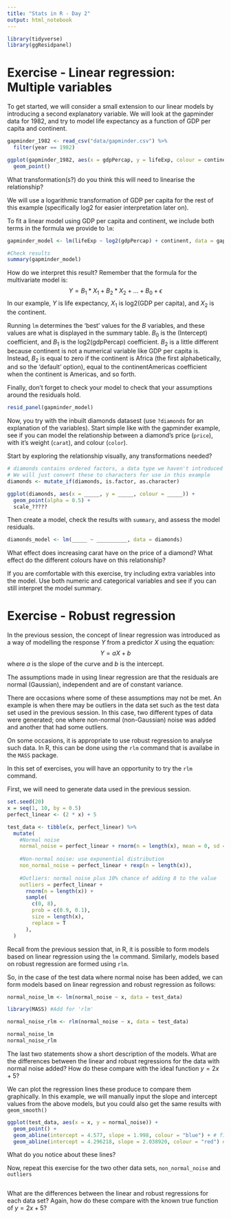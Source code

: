 ```yaml
---
title: "Stats in R - Day 2"
output: html_notebook
---
```


```r
library(tidyverse)
library(ggResidpanel)
```

# Exercise - Linear regression: Multiple variables

To get started, we will consider a small extension to our linear models by introducing a second 
explanatory variable. We will look at the gapminder data for 1982, and try to model life expectancy
as a function of GDP per capita and continent.

```r
gapminder_1982 <- read_csv("data/gapminder.csv") %>% 
  filter(year == 1982)

ggplot(gapminder_1982, aes(x = gdpPercap, y = lifeExp, colour = continent)) +
  geom_point() 
```

What transformation(s?) do you think this will need to linearise the relationship?

We will use a logarithmic transformation of GDP per capita for the rest of this example
(specifically log2 for easier interpretation later on).

To fit a linear model using GDP per capita and continent, we include both terms in the formula we 
provide to `lm`:

```r
gapminder_model <- lm(lifeExp ~ log2(gdpPercap) + continent, data = gapminder_1982)

#Check results
summary(gapminder_model)
```

How do we interpret this result? Remember that the formula for the multivariate model is:
                $$Y = B_1*X_1 + B_2*X_2 + \dots + B_0 + \epsilon$$
In our example, $Y$ is life expectancy, $X_1$ is log2(GDP per capita), and $X_2$ is the continent.

Running `lm` determines the 'best' values for the $B$ variables, and these values are what is 
displayed in the summary table. $B_0$ is the (Intercept) coefficient, and $B_1$ is the
log2(gdpPercap) coefficient. $B_2$ is a little different because continent is not a numerical 
variable like GDP per capita is. Instead, $B_2$ is equal to zero if the continent is Africa (the
first alphabetically, and so the 'default' option), equal to the continentAmericas coefficient when 
the continent is Americas, and so forth.

Finally, don't forget to check your model to check that your assumptions around the residuals hold.

```r
resid_panel(gapminder_model)
```

Now, you try with the inbuilt diamonds datasest (use `?diamonds` for an explanation of the 
variables). Start simple like with the gapminder example, see if you can model the relationship 
between a diamond's price (`price`), with it's weight (`carat`), and colour (`color`).

Start by exploring the relationship visually, any transformations needed?
```r
# diamonds contains ordered factors, a data type we haven't introduced yet.
# We will just convert these to characters for use in this example
diamonds <- mutate_if(diamonds, is.factor, as.character)

ggplot(diamonds, aes(x = _____, y = _____, colour = _____)) +
  geom_point(alpha = 0.5) +
  scale_?????
```

Then create a model, check the results with `summary`, and assess the model residuals.
```r
diamonds_model <- lm(_____ ~ __________, data = diamonds)

```

What effect does increasing carat have on the price of a diamond? What effect do the different 
colours have on this relationship?

If you are comfortable with this exercise, try including extra variables into the model. Use both 
numeric and categorical variables and see if you can still interpret the model summary.

# Exercise - Robust regression 

In the previous session, the concept of linear regression was introduced as a way of modelling the 
response *Y* from a predictor *X* using the equation:
        $$Y = aX + b$$
where *a* is the slope of the curve and *b* is the intercept.

The assumptions made in using linear regression  are that the residuals are normal (Gaussian), 
independent and are of constant variance.

There are occasions where some of these assumptions may not be met. An example is when there may be
outliers in the data set such as the test data set used in the previous session. In this case, two 
different types of data were generated; one where non-normal (non-Gaussian) noise was added and 
another that had some outliers.

On some occasions, it is appropriate to use robust regression to analyse such data.
In R, this can be done using the `rlm` command that is availabe in the `MASS` package.

In this set of exercises, you will have an opportunity to try the `rlm` command.

First, we will need to generate data used in the previous session. 

```r
set.seed(20)
x = seq(1, 10, by = 0.5)
perfect_linear <- (2 * x) + 5

test_data <- tibble(x, perfect_linear) %>%
  mutate(
    #Normal noise
    normal_noise = perfect_linear + rnorm(n = length(x), mean = 0, sd = 2),
    
    #Non-normal noise: use exponential distribution
    non_normal_noise = perfect_linear + rexp(n = length(x)),
    
    #Outliers: normal noise plus 10% chance of adding 8 to the value
    outliers = perfect_linear +
      rnorm(n = length(x)) +
      sample(
        c(0, 8),
        prob = c(0.9, 0.1),
        size = length(x),
        replace = T
      ),
  )
```

Recall from the previous session that, in R, it is possible to form models based on linear 
regression using the `lm` command. Similarly, models based on robust regression are formed using 
`rlm`.

So, in the case of the test data where normal noise has been added, we can form models based on 
linear regression and robust regression as follows:

```r
normal_noise_lm <- lm(normal_noise ~ x, data = test_data)

library(MASS) #Add for 'rlm'

normal_noise_rlm <- rlm(normal_noise ~ x, data = test_data)

normal_noise_lm
normal_noise_rlm
```
The last two statements show a short description of the models. What are the differences between the
linear and robust regressions for the data with normal noise added? How do these compare with the 
ideal function $y = 2x + 5$?


We can plot the regression lines these produce to compare them graphically. In this example, we will
manually input the slope and intercept values from the above models, but you could also get the same
results with `geom_smooth()`

```r
ggplot(test_data, aes(x = x, y = normal_noise)) +
  geom_point() +
  geom_abline(intercept = 4.577, slope = 1.998, colour = "blue") + # fit with lm
  geom_abline(intercept = 4.296218, slope = 2.038920, colour = "red") # fit with rlm
```

What do you notice about these lines?

Now, repeat this exercise for the two other data sets, `non_normal_noise` and `outliers`

```r

```
What are the differences between the linear and robust regressions for each data set? Again, how do these compare with the known true function of $y = 2x +5$?




